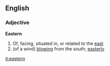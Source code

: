==English==
===Adjective===
'''Eastern'''
# Of, facing, situated in, or related to the [[east]]
# (of a wind) [[blow]]ing from the south; [[easterly]]

[[it:eastern]]